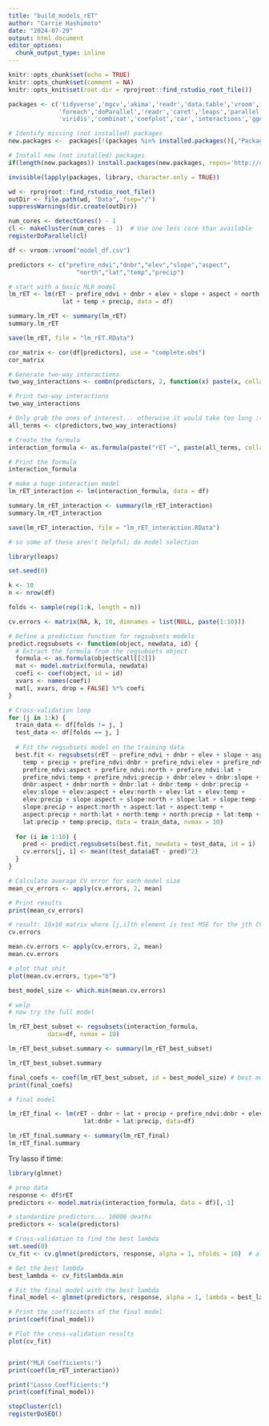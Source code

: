 ```yaml
---
title: "build_models_rET"
author: "Carrie Hashimoto"
date: "2024-07-29"
output: html_document
editor_options: 
  chunk_output_type: inline
---
```


```r
knitr::opts_chunk$set(echo = TRUE)
knitr::opts_chunk$set(comment = NA)
knitr::opts_knit$set(root.dir = rprojroot::find_rstudio_root_file())
```

```r
packages <- c('tidyverse','mgcv','akima','readr','data.table','vroom',
              'foreach','doParallel','readr','caret','leaps','parallel','leaps',
              'viridis','combinat','coefplot','car','interactions','ggeffects')

# Identify missing (not installed) packages
new.packages <-  packages[!(packages %in% installed.packages()[,"Package"])]

# Install new (not installed) packages
if(length(new.packages)) install.packages(new.packages, repos='http://cran.rstudio.com/') else print('All required packages are installed.')

invisible(lapply(packages, library, character.only = TRUE))
```

```r
wd <- rprojroot::find_rstudio_root_file()
outDir <- file.path(wd, "Data", fsep="/")
suppressWarnings(dir.create(outDir)) 

num_cores <- detectCores() - 1
cl <- makeCluster(num_cores - 1)  # Use one less core than available
registerDoParallel(cl)
```

```r
df <- vroom::vroom("model_df.csv")
```

```r
predictors <- c("prefire_ndvi","dnbr","elev","slope","aspect",
                   "north","lat","temp","precip")
```

```r
# start with a basic MLR model
lm_rET <- lm(rET ~ prefire_ndvi + dnbr + elev + slope + aspect + north +
               lat + temp + precip, data = df)

summary.lm_rET <- summary(lm_rET)
summary.lm_rET 

save(lm_rET, file = "lm_rET.RData")
```


```r
cor_matrix <- cor(df[predictors], use = "complete.obs")
cor_matrix

# Generate two-way interactions
two_way_interactions <- combn(predictors, 2, function(x) paste(x, collapse = ":"))

# Print two-way interactions
two_way_interactions

# Only grab the ones of interest... otherwise it would take too long :(
all_terms <- c(predictors,two_way_interactions)

# Create the formula
interaction_formula <- as.formula(paste("rET ~", paste(all_terms, collapse = " + ")))

# Print the formula
interaction_formula
```

```r
# make a huge interaction model
lm_rET_interaction <- lm(interaction_formula, data = df)

summary.lm_rET_interaction <- summary(lm_rET_interaction)
summary.lm_rET_interaction

save(lm_rET_interaction, file = "lm_rET_interaction.RData")

# so some of these aren't helpful; do model selection
```




```r
library(leaps)

set.seed(0)

k <- 10
n <- nrow(df)

folds <- sample(rep(1:k, length = n))

cv.errors <- matrix(NA, k, 10, dimnames = list(NULL, paste(1:10)))

# Define a prediction function for regsubsets models
predict.regsubsets <- function(object, newdata, id) {
  # Extract the formula from the regsubsets object
  formula <- as.formula(object$call[[2]])
  mat <- model.matrix(formula, newdata)
  coefi <- coef(object, id = id)
  xvars <- names(coefi)
  mat[, xvars, drop = FALSE] %*% coefi
}
```


```r
# Cross-validation loop
for (j in 1:k) {
  train_data <- df[folds != j, ]
  test_data <- df[folds == j, ]
  
  # Fit the regsubsets model on the training data
  best.fit <- regsubsets(rET ~ prefire_ndvi + dnbr + elev + slope + aspect + north + lat + 
    temp + precip + prefire_ndvi:dnbr + prefire_ndvi:elev + prefire_ndvi:slope + 
    prefire_ndvi:aspect + prefire_ndvi:north + prefire_ndvi:lat + 
    prefire_ndvi:temp + prefire_ndvi:precip + dnbr:elev + dnbr:slope + 
    dnbr:aspect + dnbr:north + dnbr:lat + dnbr:temp + dnbr:precip + 
    elev:slope + elev:aspect + elev:north + elev:lat + elev:temp + 
    elev:precip + slope:aspect + slope:north + slope:lat + slope:temp + 
    slope:precip + aspect:north + aspect:lat + aspect:temp + 
    aspect:precip + north:lat + north:temp + north:precip + lat:temp + 
    lat:precip + temp:precip, data = train_data, nvmax = 10)
  
  for (i in 1:10) {
    pred <- predict.regsubsets(best.fit, newdata = test_data, id = i)
    cv.errors[j, i] <- mean((test_data$aET - pred)^2)
  }
}

# Calculate average CV error for each model size
mean_cv_errors <- apply(cv.errors, 2, mean)

# Print results
print(mean_cv_errors)

```

```r
# result: 10x10 matrix where [j,i]th element is test MSE for the jth CV fold for the best i-variable model
cv.errors

mean.cv.errors <- apply(cv.errors, 2, mean)
mean.cv.errors

# plot that shit
plot(mean.cv.errors, type="b")

best_model_size <- which.min(mean.cv.errors)
```

```r
# welp
# now try the full model

lm_rET_best_subset <- regsubsets(interaction_formula,
           data=df, nvmax = 10)

lm_rET_best_subset.summary <- summary(lm_rET_best_subset)

lm_rET_best_subset.summary

final_coefs <- coef(lm_rET_best_subset, id = best_model_size) # best model size
print(final_coefs)
```

```r
# final model

lm_rET_final <- lm(rET ~ dnbr + lat + precip + prefire_ndvi:dnbr + elev:dnbr +
                     lat:dnbr + lat:precip, data=df)

lm_rET_final.summary <- summary(lm_rET_final)
lm_rET_final.summary
```

Try lasso if time:
```r
library(glmnet)

# prep data
response <- df$rET
predictors <- model.matrix(interaction_formula, data = df)[,-1]

# standardize predictors... 10000 deaths
predictors <- scale(predictors)

# Cross-validation to find the best lambda
set.seed(0)
cv_fit <- cv.glmnet(predictors, response, alpha = 1, nfolds = 10)  # alpha = 1 for Lasso, 0 for Ridge

# Get the best lambda
best_lambda <- cv_fit$lambda.min

# Fit the final model with the best lambda
final_model <- glmnet(predictors, response, alpha = 1, lambda = best_lambda)

# Print the coefficients of the final model
print(coef(final_model))

# Plot the cross-validation results
plot(cv_fit)


print("MLR Coefficients:")
print(coef(lm_rET_interaction))

print("Lasso Coefficients:")
print(coef(final_model))


```






```r
stopCluster(cl)
registerDoSEQ()
```

